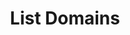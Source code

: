 ---
title: "List Domains"
sidebarTitle: "List Domains"
openapi: "/openapi.yaml GET /v2/accounts/{account_id}/domains"
---